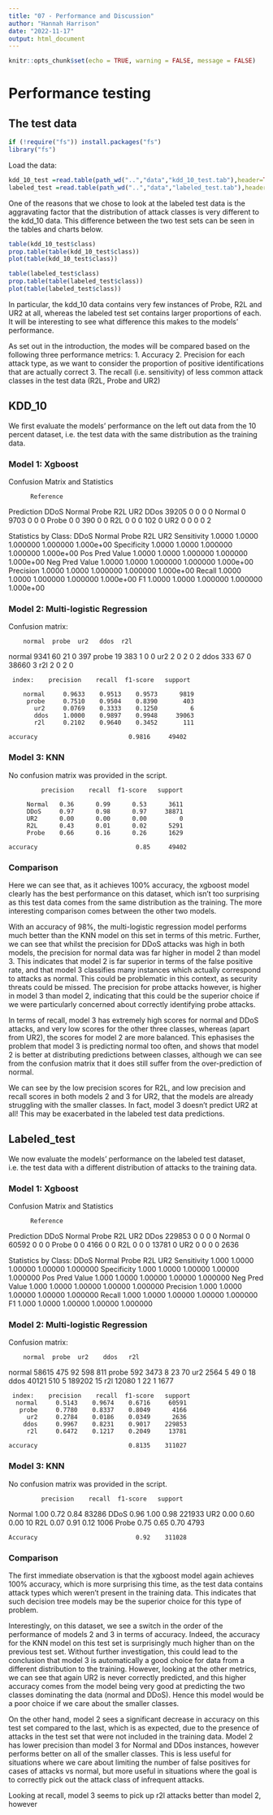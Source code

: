 ```yaml
---
title: "07 - Performance and Discussion"
author: "Hannah Harrison"
date: "2022-11-17"
output: html_document
---
```


```r
knitr::opts_chunk$set(echo = TRUE, warning = FALSE, message = FALSE)
```

# Performance testing 

## The test data 

```r
if (!require("fs")) install.packages("fs")
library("fs")
```

Load the data:
```r
kdd_10_test =read.table(path_wd("..","data","kdd_10_test.tab"),header=TRUE)
labeled_test =read.table(path_wd("..","data","labeled_test.tab"),header=TRUE)
```

One of the reasons that we chose to look at the labeled test data is the aggravating factor that the distribution of attack classes is very different to the kdd_10 data. This difference between the two test sets can be seen in the tables and charts below. 

```r
table(kdd_10_test$class)
prop.table(table(kdd_10_test$class))
plot(table(kdd_10_test$class))

table(labeled_test$class)
prop.table(table(labeled_test$class))
plot(table(labeled_test$class))
```
In particular, the kdd_10 data contains very few instances of Probe, R2L and UR2 at all, whereas the labeled test set contains larger proportions of each. It will be interesting to see what difference this makes to the models' performance. 

As set out in the introduction, the modes will be compared based on the following three performance metrics:
1. Accuracy
2. Precision for each attack type, as we want to consider the proportion of positive identifications that are actually correct
3. The recall (i.e. sensitivity) of less common attack classes in the test data (R2L, Probe and UR2)





## KDD_10

We first evaluate the models' performance on the left out data from the 10 percent dataset, i.e. the test data with the same distribution as the training data. 

### Model 1: Xgboost

Confusion Matrix and Statistics

          Reference
Prediction  DDoS  Normal  Probe R2L   UR2
      DDos 39205     0     0     0     0
    Normal     0  9703     0     0     0
     Probe     0     0   390     0     0
       R2L     0     0     0   102     0
       UR2     0     0     0     0     2

Statistics by Class:
                       DDoS    Normal Probe    R2L      UR2
Sensitivity            1.0000   1.0000 1.000000 1.000000 1.000e+00
Specificity            1.0000   1.0000 1.000000 1.000000 1.000e+00
Pos Pred Value         1.0000   1.0000 1.000000 1.000000 1.000e+00
Neg Pred Value         1.0000   1.0000 1.000000 1.000000 1.000e+00
Precision              1.0000   1.0000 1.000000 1.000000 1.000e+00
Recall                 1.0000   1.0000 1.000000 1.000000 1.000e+00
F1                     1.0000   1.0000 1.000000 1.000000 1.000e+00


### Model 2: Multi-logistic Regression

Confusion matrix:

        normal  probe  ur2   ddos  r2l
normal    9341     60   21      0  397
probe       19    383    1      0    0
ur2          2      0    2      0    2
ddos       333     67    0  38660    3
r2l          2      0    2      0  

     index:    precision    recall  f1-score   support

        normal     0.9633    0.9513    0.9573      9819
         probe     0.7510    0.9504    0.8390       403
           ur2     0.0769    0.3333    0.1250         6
           ddos    1.0000    0.9897    0.9948     39063
           r2l     0.2102    0.9640    0.3452       111

    accuracy                         0.9816     49402

### Model 3: KNN
No confusion matrix was provided in the script.

             precision    recall  f1-score   support

         Normal   0.36      0.99      0.53      3611
         DDoS     0.97      0.98      0.97     38871
         UR2      0.00      0.00      0.00         0
         R2L      0.43      0.01      0.02      5291
         Probe    0.66      0.16      0.26      1629

    accuracy                           0.85     49402

### Comparison

Here we can see that, as it achieves 100% accuracy, the xgboost model clearly has the best performance on this dataset, which isn't too surprising as this test data comes from the same distribution as the training. The more interesting comparison comes between the other two models. 

With an accuracy of 98%, the multi-logistic regression model performs much better than the KNN model on this set in terms of this metric. Further, we can see that whilst the precision for DDoS attacks was high in both models, the precision for normal data was far higher in model 2 than model 3. This indicates that model 2 is far superior in terms of the false positive rate, and that model 3 classifies many instances which actually correspond to attacks as normal. This could be problematic in this context, as security threats could be missed. The precision for probe attacks however, is higher in model 3 than model 2, indicating that this could be the superior choice if we were particularly concerned about correctly identifying probe attacks. 

In terms of recall, model 3 has extremely high scores for normal and DDoS attacks, and very low scores for the other three classes, whereas (apart from UR2), the scores for model 2 are more balanced. This ephasises the problem that model 3 is predicting normal too often, and shows that model 2 is better at distributing predictions between classes, although we can see from the confusion matrix that it does still suffer from the over-prediction of normal.

We can see by the low precision scores for R2L, and low precision and recall scores in both models 2 and 3 for UR2, that the models are already struggling with the smaller classes. In fact, model 3 doesn't predict UR2 at all! This may be exacerbated in the labeled test data predictions. 


## Labeled_test

We now evaluate the models' performance on the labeled test dataset, i.e. the test data with a different distribution of attacks to the training data. 

### Model 1: Xgboost

Confusion Matrix and Statistics

          Reference
Prediction  DDoS  Normal  Probe R2L   UR2
      DDos 229853      0      0      0      0
    Normal      0  60592      0      0      0
     Probe      0      0   4166      0      0
       R2L      0      0      0  13781      0
       UR2      0      0      0      0   2636

Statistics by Class:
                       DDoS    Normal Probe    R2L      UR2
Sensitivity             1.000   1.0000  1.00000  1.00000 1.000000
Specificity             1.000   1.0000  1.00000  1.00000 1.000000
Pos Pred Value          1.000   1.0000  1.00000  1.00000 1.000000
Neg Pred Value          1.000   1.0000  1.00000  1.00000 1.000000
Precision               1.000   1.0000  1.00000  1.00000 1.000000
Recall                  1.000   1.0000  1.00000  1.00000 1.000000
F1                      1.000   1.0000  1.00000  1.00000 1.000000


### Model 2: Multi-logistic Regression

Confusion matrix:

        normal  probe  ur2    ddos   r2l
normal   58615    475   92     598   811
probe      592   3473    8      23    70
ur2       2564      5   49       0    18
ddos     40121    510    5  189202    15
r2l      12080      1   22       1  1677

     index:    precision    recall  f1-score   support
      normal     0.5143    0.9674    0.6716     60591
       probe     0.7780    0.8337    0.8049      4166
         ur2     0.2784    0.0186    0.0349      2636
        ddos     0.9967    0.8231    0.9017    229853
         r2l     0.6472    0.1217    0.2049     13781

    accuracy                         0.8135    311027


### Model 3: KNN
No confusion matrix was provided in the script.

             precision    recall  f1-score   support

   Normal       1.00      0.72      0.84     83286
     DDoS       0.96      1.00      0.98    221933
      UR2       0.00      0.60      0.00        10
      R2L       0.07      0.91      0.12      1006
    Probe       0.75      0.65      0.70      4793

    Accuracy                           0.92    311028

### Comparison

The first immediate observation is that the xgboost model again achieves 100% accuracy, which is more surprising this time, as the test data contains attack types which weren't present in the training data. This indicates that such decision tree models may be the superior choice for this type of problem.

Interestingly, on this dataset, we see a switch in the order of the performance of models 2 and 3 in terms of accuracy. Indeed, the accuracy for the KNN model on this test set is surprisingly much higher than on the previous test set. Without further investigation, this could lead to the conclusion that model 3 is automatically a good choice for data from a different distribution to the training. However, looking at the other metrics, we can see that again UR2 is never correctly predicted, and this higher accuracy comes from the model being very good at predicting the two classes dominating the data (normal and DDoS). Hence this model would be a poor choice if we care about the smaller classes. 

On the other hand, model 2 sees a significant decrease in accuracy on this test set compared to the last, which is as expected, due to the presence of attacks in the test set that were not included in the training data. Model 2 has lower precision than model 3 for Normal and DDos instances, however performs better on all of the smaller classes. This is less useful for situations where we care about limiting the number of false positives for cases of attacks vs normal, but more useful in situations where the goal is to correctly pick out the attack class of infrequent attacks.

Looking at recall, model 3 seems to pick up r2l attacks better than model 2, however 


